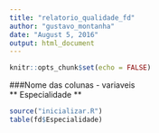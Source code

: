 ```yaml
---
title: "relatorio_qualidade_fd"
author: "gustavo_montanha"
date: "August 5, 2016"
output: html_document
---
```


```r
knitr::opts_chunk$set(echo = FALSE)
```

###Nome das colunas - variaveis \
** Especialidade **
```r
source("inicializar.R")
table(fd$Especialidade)
```


